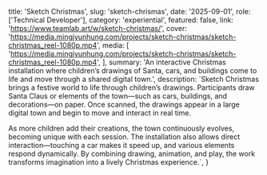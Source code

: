   title: 'Sketch Christmas',
  slug: 'sketch-chrismas',
  date: '2025-09-01',
  role: ['Technical Developer'],
  category: 'experiential',
  featured: false,
  link: 'https://www.teamlab.art/w/sketch-christmas/',
  cover: 'https://media.mingjyunhung.com/projects/sketch-christmas/sketch-christmas_reel-1080p.mp4',
  media: [
    'https://media.mingjyunhung.com/projects/sketch-christmas/sketch-christmas_reel-1080p.mp4',
  ],
  summary:
    'An interactive Christmas installation where children’s drawings of Santa, cars, and buildings come to life and move through a shared digital town.',
  description: `Sketch Christmas brings a festive world to life through children’s drawings. Participants draw Santa Claus or elements of the town—such as cars, buildings, and decorations—on paper. Once scanned, the drawings appear in a large digital town and begin to move and interact in real time.
  
  As more children add their creations, the town continuously evolves, becoming unique with each session. The installation also allows direct interaction—touching a car makes it speed up, and various elements respond dynamically. By combining drawing, animation, and play, the work transforms imagination into a lively Christmas experience.`,
}
